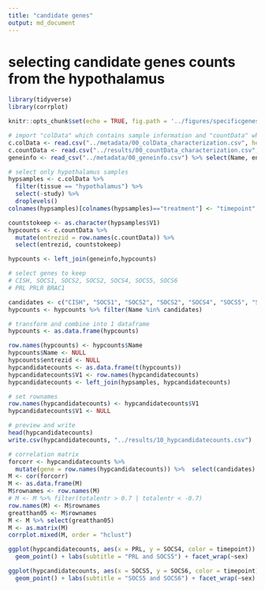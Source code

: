 ```yaml
---
title: "candidate genes"
output: md_document
---
```


# selecting candidate genes counts from the hypothalamus

```r
library(tidyverse)
library(corrplot)

knitr::opts_chunk$set(echo = TRUE, fig.path = '../figures/specificgenes/')
```

```r
# import "colData" which contains sample information and "countData" which contains read counts
c.colData <- read.csv("../metadata/00_colData_characterization.csv", header = T, row.names = 1)
c.countData <- read.csv("../results/00_countData_characterization.csv", header = T, row.names = 1)
geneinfo <- read_csv("../metadata/00_geneinfo.csv") %>% select(Name, entrezid)

# select only hypothalamus samples
hypsamples <- c.colData %>% 
  filter(tissue == "hypothalamus") %>%
  select(-study) %>%
  droplevels()
colnames(hypsamples)[colnames(hypsamples)=="treatment"] <- "timepoint"

countstokeep <- as.character(hypsamples$V1)
hypcounts <- c.countData %>% 
  mutate(entrezid = row.names(c.countData)) %>% 
  select(entrezid, countstokeep)

hypcounts <- left_join(geneinfo,hypcounts)

# select genes to keep 
# CISH, SOCS1, SOCS2, SOCS2, SOCS4, SOCS5, SOCS6
# PRL PRLR BRAC1

candidates <- c("CISH", "SOCS1", "SOCS2", "SOCS2", "SOCS4", "SOCS5", "SOCS6", "PRL", "PRLR")
hypcounts <- hypcounts %>% filter(Name %in% candidates)

# transform and combine into 1 dataframe
hypcounts <- as.data.frame(hypcounts)

row.names(hypcounts) <- hypcounts$Name
hypcounts$Name <- NULL
hypcounts$entrezid <- NULL
hypcandidatecounts <- as.data.frame(t(hypcounts))
hypcandidatecounts$V1 <- row.names(hypcandidatecounts)
hypcandidatecounts <- left_join(hypsamples, hypcandidatecounts)

# set rownames
row.names(hypcandidatecounts) <- hypcandidatecounts$V1
hypcandidatecounts$V1 <- NULL

# preview and write
head(hypcandidatecounts)
write.csv(hypcandidatecounts, "../results/10_hypcandidatecounts.csv")

# correlation matrix
forcorr <- hypcandidatecounts %>% 
  mutate(gene = row.names(hypcandidatecounts)) %>%  select(candidates)
M <- cor(forcorr)
M <- as.data.frame(M)
M$rownames <- row.names(M)
# M <- M %>% filter(totalentr > 0.7 | totalentr < -0.7)
row.names(M) <- M$rownames
greatthan05 <- M$rownames
M <- M %>% select(greatthan05)
M <- as.matrix(M)
corrplot.mixed(M, order = "hclust")

ggplot(hypcandidatecounts, aes(x = PRL, y = SOCS4, color = timepoint)) + 
  geom_point() + labs(subtitle = "PRL and SOCS5") + facet_wrap(~sex)

ggplot(hypcandidatecounts, aes(x = SOCS5, y = SOCS6, color = timepoint)) + 
  geom_point() + labs(subtitle = "SOCS5 and SOCS6") + facet_wrap(~sex)
```

